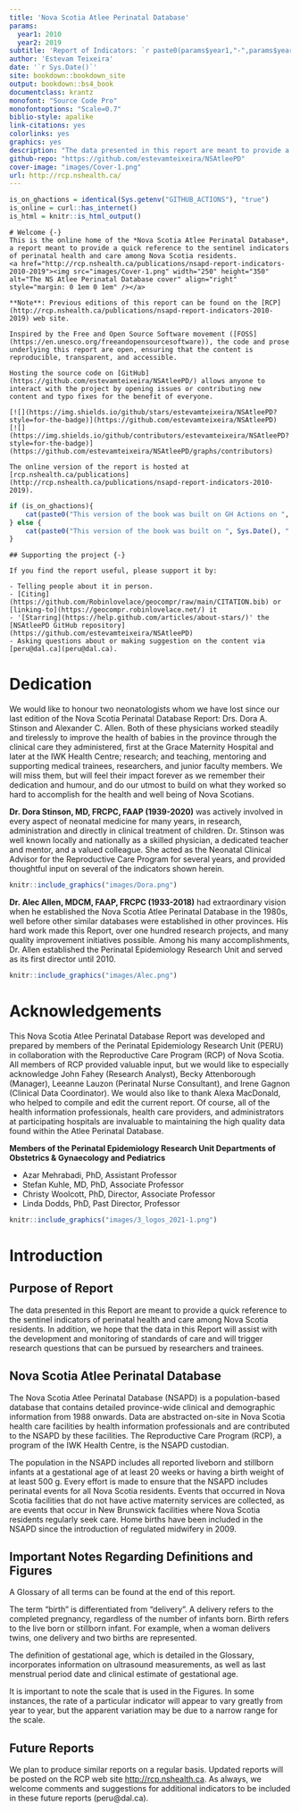 ```yaml
--- 
title: 'Nova Scotia Atlee Perinatal Database'
params:
  year1: 2010
  year2: 2019
subtitle: 'Report of Indicators: `r paste0(params$year1,"-",params$year2)`'
author: 'Estevam Teixeira'
date: '`r Sys.Date()`'
site: bookdown::bookdown_site
output: bookdown::bs4_book
documentclass: krantz
monofont: "Source Code Pro"
monofontoptions: "Scale=0.7"
biblio-style: apalike
link-citations: yes
colorlinks: yes
graphics: yes
description: "The data presented in this report are meant to provide a quick reference to the sentinel indicators of perinatal health and care among Nova Scotia residents. We hope this report will assist with the development and monitoring of standards of care and will trigger research questions that can be pursued by researchers and trainees."
github-repo: "https://github.com/estevamteixeira/NSAtleePD"
cover-image: "images/Cover-1.png"
url: http://rcp.nshealth.ca/
---
```


```r
is_on_ghactions = identical(Sys.getenv("GITHUB_ACTIONS"), "true")
is_online = curl::has_internet()
is_html = knitr::is_html_output()
```

```asis
# Welcome {-}
This is the online home of the *Nova Scotia Atlee Perinatal Database*, a report meant to provide a quick reference to the sentinel indicators of perinatal health and care among Nova Scotia residents.
<a href="http://rcp.nshealth.ca/publications/nsapd-report-indicators-2010-2019"><img src="images/Cover-1.png" width="250" height="350" alt="The NS Atlee Perinatal Database cover" align="right" style="margin: 0 1em 0 1em" /></a>
  
**Note**: Previous editions of this report can be found on the [RCP](http://rcp.nshealth.ca/publications/nsapd-report-indicators-2010-2019) web site.

Inspired by the Free and Open Source Software movement ([FOSS](https://en.unesco.org/freeandopensourcesoftware)), the code and prose underlying this report are open, ensuring that the content is reproducible, transparent, and accessible.

Hosting the source code on [GitHub](https://github.com/estevamteixeira/NSAtleePD/) allows anyone to interact with the project by opening issues or contributing new content and typo fixes for the benefit of everyone.

[![](https://img.shields.io/github/stars/estevamteixeira/NSAtleePD?style=for-the-badge)](https://github.com/estevamteixeira/NSAtleePD)
[![](https://img.shields.io/github/contributors/estevamteixeira/NSAtleePD?style=for-the-badge)](https://github.com/estevamteixeira/NSAtleePD/graphs/contributors)

The online version of the report is hosted at [rcp.nshealth.ca/publications](http://rcp.nshealth.ca/publications/nsapd-report-indicators-2010-2019).
```

```r
if (is_on_ghactions){
    cat(paste0("This version of the book was built on GH Actions on ", Sys.Date(), "."))
} else {
    cat(paste0("This version of the book was built on ", Sys.Date(), "."))
}
```

```asis
## Supporting the project {-}

If you find the report useful, please support it by:

- Telling people about it in person.
- [Citing](https://github.com/Robinlovelace/geocompr/raw/main/CITATION.bib) or [linking-to](https://geocompr.robinlovelace.net/) it
- '[Starring](https://help.github.com/articles/about-stars/)' the [NSAtleePD GitHub repository](https://github.com/estevamteixeira/NSAtleePD)
- Asking questions about or making suggestion on the content via [peru@dal.ca](peru@dal.ca).
```

# Dedication {-}

We would like to honour two neonatologists whom we have lost since our last edition of the Nova Scotia Perinatal Database Report: Drs. Dora A. Stinson and Alexander C. Allen. Both of these physicians worked steadily and tirelessly to improve the health of babies in the province through the clinical care they administered, first at the Grace Maternity Hospital and later at the IWK Health Centre; research; and teaching, mentoring and supporting medical trainees, researchers, and junior faculty members. We will miss them, but will feel their impact forever as we remember their dedication and humour, and do our utmost to build on what they worked so hard to accomplish for the health and well being of Nova Scotians.

**Dr. Dora Stinson, MD, FRCPC, FAAP (1939-2020)** was actively involved in every aspect of neonatal medicine for many years, in research, administration and directly in clinical treatment of children. Dr. Stinson was well known locally and nationally as a skilled physician, a dedicated teacher and mentor, and a valued colleague. She acted as the Neonatal Clinical Advisor for the Reproductive Care Program for several years, and provided thoughtful input on several of the indicators shown herein.

```r
knitr::include_graphics("images/Dora.png")
```

**Dr. Alec Allen, MDCM, FAAP, FRCPC (1933-2018)** had extraordinary vision when he established the Nova Scotia Atlee Perinatal Database in the 1980s, well before other similar databases were established in other provinces. His hard work made this Report, over one hundred research projects, and many quality improvement initiatives possible. Among his many accomplishments, Dr. Allen established the Perinatal Epidemiology Research Unit and served as its first director until 2010.

```r
knitr::include_graphics("images/Alec.png")
```

# Acknowledgements {-}

This Nova Scotia Atlee Perinatal Database Report was developed and prepared by members of the Perinatal Epidemiology Research Unit (PERU) in collaboration with the Reproductive Care Program (RCP) of Nova Scotia. All members of RCP provided valuable input, but we would like to especially acknowledge John Fahey (Research Analyst), Becky Attenborough (Manager), Leeanne Lauzon (Perinatal Nurse Consultant), and Irene Gagnon (Clinical Data Coordinator). We would also like to thank Alexa MacDonald, who helped to compile and edit the current report. Of course, all of the health information professionals, health care providers, and administrators at participating hospitals are invaluable to maintaining the high quality data found within the Atlee Perinatal Database.

**Members of the Perinatal Epidemiology Research Unit Departments of Obstetrics & Gynaecology and Pediatrics**

- Azar Mehrabadi, PhD, Assistant Professor
- Stefan Kuhle, MD, PhD, Associate Professor
- Christy Woolcott, PhD, Director, Associate Professor
- Linda Dodds, PhD, Past Director, Professor

```r
knitr::include_graphics("images/3_logos_2021-1.png")
```

# Introduction {-}

## Purpose of Report {-}

The data presented in this Report are meant to provide a quick reference to the sentinel indicators of perinatal health and care among Nova Scotia residents. In addition, we hope that the data in this Report will assist with
the development and monitoring of standards of care and will trigger research questions that can be pursued by researchers and trainees.

## Nova Scotia Atlee Perinatal Database {-}

The Nova Scotia Atlee Perinatal Database (NSAPD) is a population-based database that contains detailed province-wide clinical and demographic information from 1988 onwards. Data are abstracted on-site in Nova
Scotia health care facilities by health information professionals and are contributed to the NSAPD by these facilities. The Reproductive Care Program (RCP), a program of the IWK Health Centre, is the NSAPD custodian.

The population in the NSAPD includes all reported liveborn and stillborn infants at a gestational age of at least 20 weeks or having a birth weight of at least 500 g. Every effort is made to ensure that the NSAPD includes
perinatal events for all Nova Scotia residents. Events that occurred in Nova Scotia facilities that do not have active maternity services are collected, as are events that occur in New Brunswick facilities where Nova Scotia
residents regularly seek care. Home births have been included in the NSAPD since the introduction of regulated midwifery in 2009.

## Important Notes Regarding Definitions and Figures {-}

A Glossary of all terms can be found at the end of this report.

The term "birth" is differentiated from "delivery". A delivery refers to the completed pregnancy, regardless of the number of infants born. Birth refers to the live born or stillborn infant. For example, when a woman delivers
twins, one delivery and two births are represented.

The definition of gestational age, which is detailed in the Glossary, incorporates information on ultrasound measurements, as well as last menstrual period date and clinical estimate of gestational age.

It is important to note the scale that is used in the Figures. In some instances, the rate of a particular indicator will appear to vary greatly from year to year, but the apparent variation may be due to a narrow range for the
scale.

## Future Reports {-}

We plan to produce similar reports on a regular basis. Updated reports will be posted on the RCP web site [http://rcp.nshealth.ca](http://rcp.nshealth.ca). As always, we welcome comments and suggestions for additional indicators to be
included in these future reports (peru@dal.ca).